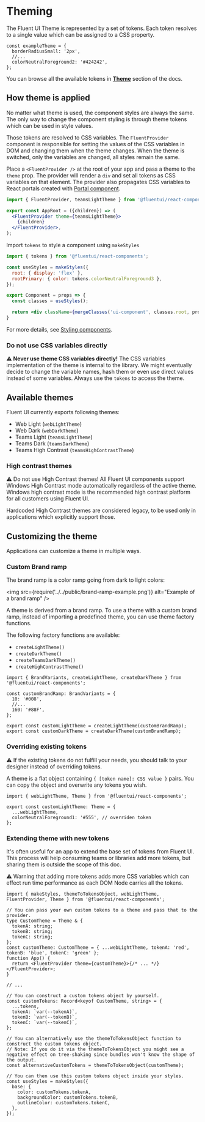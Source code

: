 
<Meta title="Concepts/Developer/Theming" />

# Theming

The Fluent UI Theme is represented by a set of tokens. Each token resolves to a single value which can be assigned to a CSS property.

```tsx
const exampleTheme = {
  borderRadiusSmall: '2px',
  //...
  colorNeutralForeground2: '#424242',
};
```

You can browse all the available tokens in **[Theme](/docs/theme-colors--docs)** section of the docs.

## How theme is applied

No matter what theme is used, the component styles are always the same. The only way to change the component styling is through theme tokens which can be used in style values.

Those tokens are resolved to CSS variables. The `FluentProvider` component is responsible for setting the values of the CSS variables in DOM and changing them when the theme changes. When the theme is switched, only the variables are changed, all styles remain the same.

Place a `<FluentProvider />` at the root of your app and pass a theme to the `theme` prop. The provider will render a `div` and set all tokens as CSS variables on that element. The provider also propagates CSS variables to React portals created with [Portal component](/docs/components-portal-portal--docs).

```jsx
import { FluentProvider, teamsLightTheme } from '@fluentui/react-components';

export const AppRoot = ({children}) => (
  <FluentProvider theme={teamsLightTheme}>
    {children}
  </FluentProvider>,
);
```

Import `tokens` to style a component using `makeStyles`

```jsx
import { tokens } from '@fluentui/react-components';

const useStyles = makeStyles({
  root: { display: 'flex' },
  rootPrimary: { color: tokens.colorNeutralForeground3 },
});

export Component = props => {
  const classes = useStyles();

  return <div className={mergeClasses('ui-component', classes.root, props.primary && classes.rootPrimary)} />;
}
```

For more details, see [Styling components](?path=/docs/concepts-developer-styling-components--docs).

### Do not use CSS variables directly

**⚠ Never use theme CSS variables directly!** The CSS variables implementation of the theme is internal to the library. We might eventually decide to change the variable names, hash them or even use direct values instead of some variables. Always use the `tokens` to access the theme.

## Available themes

Fluent UI currently exports following themes:

- Web Light (`webLightTheme`)
- Web Dark (`webDarkTheme`)
- Teams Light (`teamsLightTheme`)
- Teams Dark (`teamsDarkTheme`)
- Teams High Contrast (`teamsHighContrastTheme`)

### High contrast themes

⚠ Do not use High Contrast themes! All Fluent UI components support Windows High Contrast mode automatically regardless of the active theme.
Windows high contrast mode is the recommended high contrast platform for all customers using Fluent UI.

Hardcoded High Contrast themes are considered legacy, to be used only in applications which explicitly support those.

## Customizing the theme

Applications can customize a theme in multiple ways.

### Custom Brand ramp

The brand ramp is a color ramp going from dark to light colors:

<img src={require('../../public/brand-ramp-example.png')} alt="Example of a brand ramp" />

A theme is derived from a brand ramp. To use a theme with a custom brand ramp, instead of importing a predefined theme, you can use theme factory functions.

The following factory functions are available:

- `createLightTheme()`
- `createDarkTheme()`
- `createTeamsDarkTheme()`
- `createHighContrastTheme()`

```tsx
import { BrandVariants, createLightTheme, createDarkTheme } from '@fluentui/react-components';

const customBrandRamp: BrandVariants = {
  10: '#008',
  //...
  160: '#88F',
};

export const customLightTheme = createLightTheme(customBrandRamp);
export const customDarkTheme = createDarkTheme(customBrandRamp);
```

### Overriding existing tokens

⚠️ If the existing tokens do not fulfill your needs, you should talk to your designer instead of overriding tokens.

A theme is a flat object containing `{ [token name]: CSS value }` pairs. You can copy the object and overwrite any tokens you wish.

```tsx
import { webLightTheme, Theme } from '@fluentui/react-components';

export const customLightTheme: Theme = {
  ...webLightTheme,
  colorNeutralForeground1: '#555', // overriden token
};
```

### Extending theme with new tokens

It's often useful for an app to extend the base set of tokens from Fluent UI. This process will help consuming teams or libraries add more tokens, but sharing them is outside the scope of this doc.

⚠ Warning that adding more tokens adds more CSS variables which can effect run time performance as each DOM Node carries all the tokens.

```tsx
import { makeStyles, themeToTokensObject, webLightTheme, FluentProvider, Theme } from '@fluentui/react-components';

// You can pass your own custom tokens to a theme and pass that to the provider.
type CustomTheme = Theme & {
  tokenA: string;
  tokenB: string;
  tokenC: string;
};
const customTheme: CustomTheme = { ...webLightTheme, tokenA: 'red', tokenB: 'blue', tokenC: 'green' };
function App() {
  return <FluentProvider theme={customTheme}>{/* ... */}</FluentProvider>;
}

// ...

// You can construct a custom tokens object by yourself.
const customTokens: Record<keyof CustomTheme, string> = {
  ...tokens,
  tokenA: `var(--tokenA)`,
  tokenB: `var(--tokenB)`,
  tokenC: `var(--tokenC)`,
};

// You can alternatively use the themeToTokensObject function to construct the custom tokens object.
// Note: If you do it via the themeToTokensObject you might see a negative effect on tree-shaking since bundles won't know the shape of the output.
const alternativeCustomTokens = themeToTokensObject(customTheme);

// You can then use this custom tokens object inside your styles.
const useStyles = makeStyles({
  base: {
    color: customTokens.tokenA,
    backgroundColor: customTokens.tokenB,
    outlineColor: customTokens.tokenC,
  },
});
```
